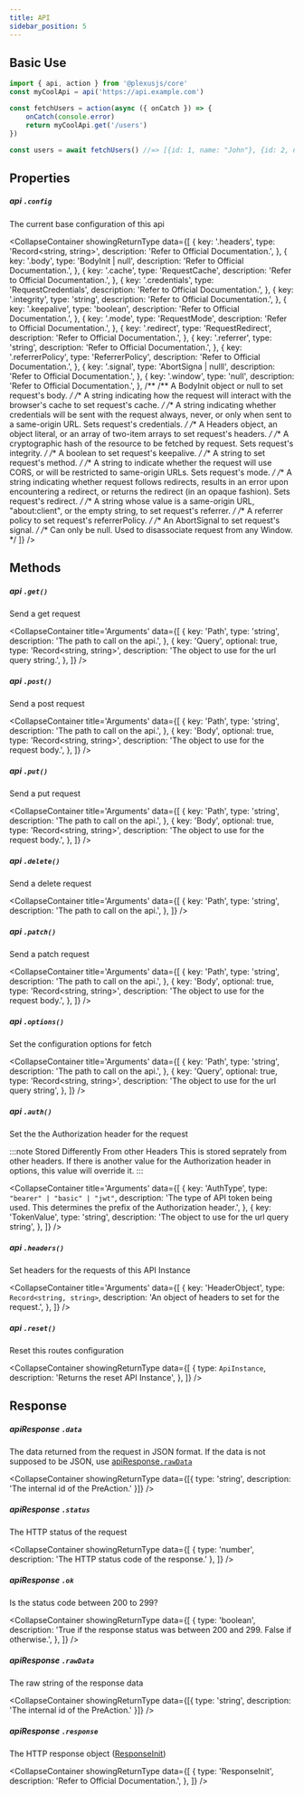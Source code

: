 ```yaml
---
title: API
sidebar_position: 5
---
```



## Basic Use

```ts
import { api, action } from '@plexusjs/core'
const myCoolApi = api('https://api.example.com')

const fetchUsers = action(async ({ onCatch }) => {
	onCatch(console.error)
	return myCoolApi.get('/users')
})

const users = await fetchUsers() //=> [{id: 1, name: "John"}, {id: 2, name: "Jane"}] or something
```

## Properties

##### api `.config`

The current base configuration of this api

<CollapseContainer
	showingReturnType
	data={[
		{
			key: '.headers',
			type: 'Record<string, string>',
			description: 'Refer to Official Documentation.',
		},
		{
			key: '.body',
			type: 'BodyInit | null',
			description: 'Refer to Official Documentation.',
		},
		{
			key: '.cache',
			type: 'RequestCache',
			description: 'Refer to Official Documentation.',
		},
		{
			key: '.credentials',
			type: 'RequestCredentials',
			description: 'Refer to Official Documentation.',
		},
		{
			key: '.integrity',
			type: 'string',
			description: 'Refer to Official Documentation.',
		},
		{
			key: '.keepalive',
			type: 'boolean',
			description: 'Refer to Official Documentation.',
		},
		{
			key: '.mode',
			type: 'RequestMode',
			description: 'Refer to Official Documentation.',
		},
		{
			key: '.redirect',
			type: 'RequestRedirect',
			description: 'Refer to Official Documentation.',
		},
		{
			key: '.referrer',
			type: 'string',
			description: 'Refer to Official Documentation.',
		},
		{
			key: '.referrerPolicy',
			type: 'ReferrerPolicy',
			description: 'Refer to Official Documentation.',
		},
		{
			key: '.signal',
			type: 'AbortSigna | nulll',
			description: 'Refer to Official Documentation.',
		},
		{
			key: '.window',
			type: 'null',
			description: 'Refer to Official Documentation.',
		},
		/**
		/** A BodyInit object or null to set request's body. */
		/** A string indicating how the request will interact with the browser's cache to set request's cache. */
		/** A string indicating whether credentials will be sent with the request always, never, or only when sent to a same-origin URL. Sets request's credentials. */
		/** A Headers object, an object literal, or an array of two-item arrays to set request's headers. */
		/** A cryptographic hash of the resource to be fetched by request. Sets request's integrity. */
		/** A boolean to set request's keepalive. */
		/** A string to set request's method. */
		/** A string to indicate whether the request will use CORS, or will be restricted to same-origin URLs. Sets request's mode. */
		/** A string indicating whether request follows redirects, results in an error upon encountering a redirect, or returns the redirect (in an opaque fashion). Sets request's redirect. */
		/** A string whose value is a same-origin URL, "about:client", or the empty string, to set request's referrer. */
		/** A referrer policy to set request's referrerPolicy. */
		/** An AbortSignal to set request's signal. */
		/** Can only be null. Used to disassociate request from any Window. */
	]}
/>

## Methods

##### api `.get()`

Send a get request

<CollapseContainer
	title='Arguments'
	data={[
		{
			key: 'Path',
			type: 'string',
			description: 'The path to call on the api.',
		},
		{
			key: 'Query',
			optional: true,
			type: 'Record<string, string>',
			description: 'The object to use for the url query string.',
		},
	]}
/>

##### api `.post()`

Send a post request

<CollapseContainer
	title='Arguments'
	data={[
		{
			key: 'Path',
			type: 'string',
			description: 'The path to call on the api.',
		},
		{
			key: 'Body',
			optional: true,
			type: 'Record<string, string>',
			description: 'The object to use for the request body.',
		},
	]}
/>

##### api `.put()`

Send a put request

<CollapseContainer
	title='Arguments'
	data={[
		{
			key: 'Path',
			type: 'string',
			description: 'The path to call on the api.',
		},
		{
			key: 'Body',
			optional: true,
			type: 'Record<string, string>',
			description: 'The object to use for the request body.',
		},
	]}
/>

##### api `.delete()`

Send a delete request

<CollapseContainer
	title='Arguments'
	data={[
		{
			key: 'Path',
			type: 'string',
			description: 'The path to call on the api.',
		},
	]}
/>

##### api `.patch()`

Send a patch request

<CollapseContainer
	title='Arguments'
	data={[
		{
			key: 'Path',
			type: 'string',
			description: 'The path to call on the api.',
		},
		{
			key: 'Body',
			optional: true,
			type: 'Record<string, string>',
			description: 'The object to use for the request body.',
		},
	]}
/>

##### api `.options()`

Set the configuration options for fetch

<CollapseContainer
	title='Arguments'
	data={[
		{
			key: 'Path',
			type: 'string',
			description: 'The path to call on the api.',
		},
		{
			key: 'Query',
			optional: true,
			type: 'Record<string, string>',
			description: 'The object to use for the url query string',
		},
	]}
/>

##### api `.auth()`

Set the the Authorization header for the request

:::note Stored Differently From other Headers
This is stored seprately from other headers. If there is another value for the Authorization header in options, this value will override it.
:::

<CollapseContainer
	title='Arguments'
	data={[
		{
			key: 'AuthType',
			type: `"bearer" | "basic" | "jwt"`,
			description:
				'The type of API token being used. This determines the prefix of the Authorization header.',
		},
		{
			key: 'TokenValue',
			type: 'string',
			description: 'The object to use for the url query string',
		},
	]}
/>

##### api `.headers()`

Set headers for the requests of this API Instance

<CollapseContainer
	title='Arguments'
	data={[
		{
			key: 'HeaderObject',
			type: `Record<string, string>`,
			description: 'An object of headers to set for the request.',
		},
	]}
/>

##### api `.reset()`

Reset this routes configuration

<CollapseContainer
	showingReturnType
	data={[
		{
			type: `ApiInstance`,
			description: 'Returns the reset API Instance',
		},
	]}
/>

## Response

##### apiResponse `.data`

The data returned from the request in JSON format. If the data is not supposed to be JSON, use [apiResponse`.rawData`](#apiresponse-rawdata)

<CollapseContainer
	showingReturnType
	data={[{ type: 'string', description: 'The internal id of the PreAction.' }]}
/>

##### apiResponse `.status`

The HTTP status of the request

<CollapseContainer
	showingReturnType
	data={[
		{ type: 'number', description: 'The HTTP status code of the response.' },
	]}
/>

##### apiResponse `.ok`

Is the status code between 200 to 299?

<CollapseContainer
	showingReturnType
	data={[
		{
			type: 'boolean',
			description:
				'True if the response status was between 200 and 299. False if otherwise.',
		},
	]}
/>

##### apiResponse `.rawData`

The raw string of the response data

<CollapseContainer
	showingReturnType
	data={[{ type: 'string', description: 'The internal id of the PreAction.' }]}
/>

##### apiResponse `.response`

The HTTP response object ([ResponseInit](https://developer.mozilla.org/en-US/docs/Web/API/Response/Response))

<CollapseContainer
	showingReturnType
	data={[
		{
			type: 'ResponseInit',
			description: 'Refer to Official Documentation.',
		},
	]}
/>
